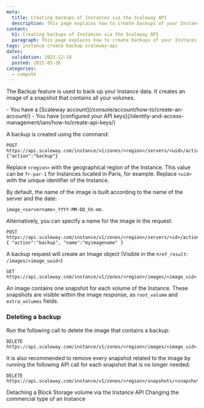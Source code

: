 ```yaml
---
meta:
  title: Creating backups of Instances via the Scaleway API
  description: This page explains how to create backups of your Instances with the Scaleway API
content:
  h1: Creating backups of Instances via the Scaleway API
  paragraph: This page explains how to create backups of your Instaces with the Scaleway API
tags: instance create backup scaleway-api
dates:
  validation: 2023-12-18
  posted: 2021-05-26
categories:
  - compute
---
```


The Backup feature is used to back up your Instance data. It creates an image of a snapshot that contains all your volumes.

<Macro id="requirements" >

<Message type="requirement">
  - You have a [Scaleway account](/console/account/how-to/create-an-account/)
  - You have [configured your API keys](/identity-and-access-management/iam/how-to/create-api-keys/)
</Message>

A backup is created using the command:
```
POST https://api.scaleway.com/instance/v1/zones/<region>/servers/<uid>/action
{"action":"backup"}
```

Replace `<region>` with the geographical region of the Instance. This value can be `fr-par-1` for Instances located in Paris, for example. Replace `<uid>` with the unique identifier of the Instance.

By default, the name of the image is built according to the name of the server and the date:
```
image_<servername>_YYYY-MM-DD_hh-mm.
```

Alternatively, you can specify a name for the image in the request:
```
POST https://api.scaleway.com/instance/v1/zones/<region>/servers/<id>/action
{ "action":"backup", "name":"myimagename" }
```

A backup request will create an Image object (Visible in the `href_result`: `/images/<image_uuid>`)

```
GET https://api.scaleway.com/instance/v1/zones/<region>/images/<image_uid>
```

An image contains one snapshot for each volume of the Instance. These snapshots are visible within the image response, as `root_volume` and `extra_volumes` fields.

### Deleting a backup


 Run the following call to delete the image that contains a backup:

```
DELETE https://api.scaleway.com/instance/v1/zones/<region>/images/<image_uid>
```

It is also recommended to remove every snapshot related to the image by running the following API call for each snapshot that is no longer needed:

```
DELETE https://api.scaleway.com/instance/v1/zones/<region>/snapshots/<snapshot_uid>
```


<Navigation>
  <PreviousButton to="/compute/instances/api-cli/detaching-a-volume/">Detaching a Block Storage volume via the Instance API</PreviousButton>
  <NextButton to="/compute/instances/api-cli/migrating-instances/">Changing the commercial type of an Instance</NextButton>
</Navigation>
